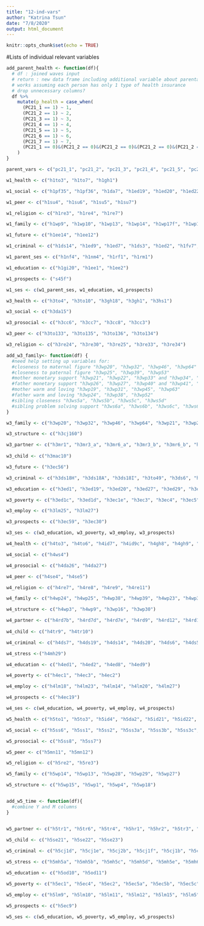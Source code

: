 ```yaml
---
title: "12-ind-vars"
author: "Katrina Tsun"
date: "7/8/2020"
output: html_document
---
```


```r
knitr::opts_chunk$set(echo = TRUE)
```

#Lists of individual relevant variables
```r

add_parent_health <- function(df){
  # df : joined waves input
  # return : new data frame including additional variable about parental health insurance
  # works assuming each person has only 1 type of health insurance
  # drop unnecessary columns?
  df %>% 
    mutate(p_health = case_when(
      (PC21_1 == 1) ~ 1,
      (PC21_2 == 1) ~ 2,
      (PC21_3 == 1) ~ 3,
      (PC21_4 == 1) ~ 4,
      (PC21_5 == 1) ~ 5,
      (PC21_6 == 1) ~ 6,
      (PC21_7 == 1) ~ 7,
      (PC21_1 == 0)&(PC21_2 == 0)&(PC21_2 == 0)&(PC21_2 == 0)&(PC21_2 == 0)&(PC21_2 == 0)&(PC21_2 == 0) ~ 0)
    )
}

parent_vars <- c("pc21_1", "pc21_2", "pc21_3", "pc21_4", "pc21_5", "pc21_6", "pc21_7", "PA10", "PA61", "PA62", "PA21", "PA55", "PA12", "PB8", "PA56", "PC31")


```

```r
w1_health <- c("h1to3", "h1to7", "h1gh1")

w1_social <- c("h1pf35", "h1pf36", "h1da7", "h1ed19", "h1ed20", "h1ed22", "h1fs13", "h1pr1", "h1pr2", "h1pr4", "h1nb3")

w1_peer <- c("h1su4", "h1su6", "h1su5", "h1su7")

w1_religion <- c("h1re3", "h1re4", "h1re7")

w1_family <- c("h1wp9", "h1wp10", "h1wp13", "h1wp14", "h1wp17f", "h1wp18f", "h1pf1", "h1pf4", "h1pf5", "h1pf23", "h1pf25", "h1pf24", "h1nm12f", "h1nm14", "h1nf12f", "h1nf14", "h1pr3", "h1pr5", "h1pr7", "h1pr8", "h1wp11", "h1wp12", "h1wp15", "h1wp16")

w1_future <- c("h1ee14", "h1ee12")

w1_criminal <- c("h1ds14", "h1ed9", "h1ed7", "h1ds3", "h1ed2", "h1fv7", "h1fv1", "h1fv8", "h1jo9", "h1ds13", "h1ds12", "h1ds11")

w1_parent_ses <- c("h1nf4", "h1nm4", "h1rf1", "h1rm1") 

w1_education <- c("h1gi20", "h1ee1", "h1ee2")

w1_prospects <- ("s45f")

w1_ses <- c(w1_parent_ses, w1_education, w1_prospects)
```

```r

w3_health <- c("h3to4", "h3to10", "h3gh18", "h3gh1", "h3hs1")

w3_social <- c("h3da15")

w3_prosocial <- c("h3cc6", "h3cc7", "h3cc8", "h3cc3")

w3_peer <- c("h3to133", "h3to135", "h3to136", "h3to134")

w3_religion <- c("h3re24", "h3re30", "h3re25", "h3re33", "h3re34")

add_w3_family<- function(df) {
  #need help setting up variables for:
  #closeness to maternal figure "h3wp20", "h3wp32", "h3wp46", "h3wp64"
  #closeness to paternal figure "h3wp25", "h3wp39", "h3wp53"
  #mother monetary support "h3wp21", "h3wp22", "h3wp33" and "h3wp34", "h3wp47", "h3wp48"
  #father monetary support "h3wp26", "h3wp27", "h3wp40" and "h3wp41", "h3wp54", "h3wp55"
  #mother warm and loving "h3wp19", "h3wp31", "h3wp45", "h3wp63"
  #father warm and loving "h3wp24", "h3wp38", "h3wp52"
  #sibling closeness "h3ws5a", "h3ws5b", "h3ws5c", "h3ws5d"
  #sibling problem solving support "h3ws6a", "h3ws6b", "h3ws6c", "h3ws6d"
}

w3_family <- c("h3wp20", "h3wp32", "h3wp46", "h3wp64", "h3wp21", "h3wp22", "h3wp33", "h3wp34", "h3wp47", "h3wp48", "h3wp65", "h3wp25", "h3wp39", "h3wp53", "h3wp26", "h3wp27", "h3wp40", "h3wp41", "h3wp54", "h3wp55", "h3wp19", "h3wp31", "h3wp45", "h3wp63", "h3wp24", "h3wp38", "h3wp52", "h3ws5a", "h3ws5b", "h3ws5c", "h3ws5d", "h3ws6a", "h3ws6b", "h3ws6c", "h3ws6d", "h3ma4", "h3ma3", "h3ma5", "h3ma6")

w3_structure <- c("h3cj160")

w3_partner <- c("h3mr1", "h3mr3_a", "h3mr6_a", "h3mr3_b", "h3mr6_b", "h3bm2")
  
w3_child <- c("h3mac10")

w3_future <- ("h3ec56")

w3_criminal <- c("h3ds18H", "h3ds18A", "h3ds18I", "h3to49", "h3ds6", "h3ds5", "h3ds4")

w3_education <- c("h3ed1", "h3ed19", "h3ed20", "h3ed27", "h3ed29", "h3ed30", "h3ed16", "h3ed17")

w3_poverty <- c("h3ed1c", "h3ed1d", "h3ec1e", "h3ec3", "h3ec4", "h3ec5", "h3ec6", "h3ec7", "h3ec9")

w3_employ <- c("h3lm25", "h3lm27")

w3_prospects <- c("h3ec59", "h3ec30")

w3_ses <- c(w3_education, w3_poverty, w3_employ, w3_prospects)
```

```r
w4_health <- c("h4to3", "h4to6", "h4id7", "h4id9c", "h4gh8", "h4gh9", "h4gh1", "h4hs3")

w4_social <- c("h4ws4")

w4_prosocial <- c("h4da26", "h4da27")

w4_peer <- c("h4se4", "h4se5")

w4_religion <- c("h4re7", "h4re8", "h4re9", "h4re11")

w4_family <- c("h4wp24", "h4wp25", "h4wp38", "h4wp39", "h4wp23", "h4wp37", "h4ma1", "h4ma3", "h4ma5")

w4_structure <- c("h4wp3", "h4wp9", "h3wp16", "h3wp30")

w4_partner <- c("h4rd7b", "h4rd7d", "h4rd7e", "h4rd9", "h4rd12", "h4rd14")
  
w4_child <- c("h4tr9", "h4tr10")

w4_criminal <- c("h4ds7", "h4ds19", "h4ds14", "h4ds20", "h4ds6", "h4ds5", "h4ds4", "h4cj17")

w4_stress <-("h4mh29")

w4_education <- c("h4ed1", "h4ed2", "h4ed8", "h4ed9")

w4_poverty <- c("h4ec1", "h4ec3", "h4ec2")

w4_employ <- c("h4lm18", "h4lm23", "h4lm14", "h4lm20", "h4lm27")

w4_prospects <- c("h4ec19")

w4_ses <- c(w4_education, w4_poverty, w4_employ, w4_prospects)
```

```r
w5_health <- c("h5to1", "h5to3", "h5id4", "h5da2", "h5id21", "h5id22", "h5id1", "h5lm13a", "h5id9")

w5_social <- c("h5ss6", "h5ss1", "h5ss2", "h5ss3a", "h5ss3b", "h5ss3c", "h5ss3d", "h5ss4a", "h5ss4b", "h5ss4c", "h5ss4d", "h5ss5a", "h5ss5b", "h5ss5c", "h5ss5d")

w5_prosocial <- c("h5ss8", "h5ss7")

w5_peer <- c("h5mn11", "h5mn12")

w5_religion <- c("h5re2", "h5re3")

w5_family <- c("h5wp14", "h5wp13", "h5wp28", "h5wp29", "h5wp27")

w5_structure <- c("h5wp15", "h5wp1", "h5wp4", "h5wp18")


add_w5_time <- function(df){
  #combine Y and M columns
}


w5_partner <- c("h5tr1", "h5tr6", "h5tr4", "h5hr1", "h5hr2", "h5tr3", "h5tr4m", "h5tr4y", "h5tr5", "h5tr5m", "h5tr5y", "h5tr6m", "h5tr6y", "h5tr7", "h5tr7m", "h5tr7y")
  
w5_child <- c("h5se21", "h5se22", "h5se23")

w5_criminal <- c("h5cj1d", "h5cj1e", "h5cj2b", "h5cj1f", "h5cj1b", "h5cj1c", "h5cj1a")

w5_stress <- c("h5mh5a", "h5mh5b", "h5mh5c", "h5mh5d", "h5mh5e", "h5mh6a", "h5mh6b", "h5mh6c", "h5mh6d", "h5mh6e", "h5mh6f","h5mh6g","h5mh6h","h5mh6i","h5mh6j","h5mh6k","h5mh6l","h5mh6m","h5mh6n")

w5_education <- c("h5od10", "h5od11")

w5_poverty <- c("h5ec1", "h5ec4", "h5ec2", "h5ec5a", "h5ec5b", "h5ec5c", "hcec6")

w5_employ <- c("h5lm9", "h5lm10", "h5lm11", "h5lm12", "h5lm15", "h5lm5", "h5lm27")

w5_prospects <- c("h5ec9")

w5_ses <- c(w5_education, w5_poverty, w5_employ, w5_prospects)


```





